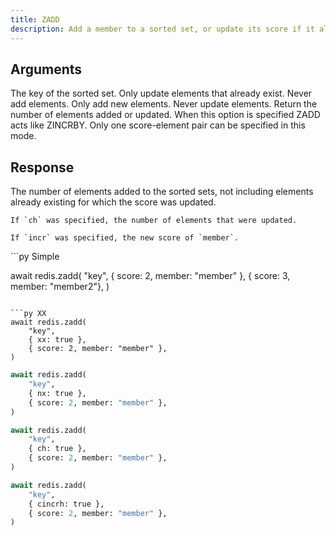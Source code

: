```yaml
---
title: ZADD
description: Add a member to a sorted set, or update its score if it already exists.
---
```



## Arguments 

<ParamField body="key" type="string" required>
  The key of the sorted set.
</ParamField>

<ParamField body="options">
    <ParamField body="xx" type="boolean">
        Only update elements that already exist. Never add elements.
    </ParamField>
    <ParamField body="xx" type="boolean">
        Only add new elements. Never update elements.
    </ParamField>
    <ParamField body="ch" type="boolean">
        Return the number of elements added or updated.
    </ParamField>
    <ParamField body="incr" type="boolean">
        When this option is specified ZADD acts like ZINCRBY. Only one score-element pair can be specified in this mode.
    </ParamField>
</ParamField>

## Response

<ResponseField type="integer"  required>
    The number of elements added to the sorted sets, not including elements already existing for which the score was updated.

    If `ch` was specified, the number of elements that were updated.

    If `incr` was specified, the new score of `member`.
</ResponseField>



<RequestExample>
```py Simple

await redis.zadd(
    "key", 
    { score: 2, member: "member" }, 
    { score: 3, member: "member2"},
)
```

```py XX 
await redis.zadd(
    "key",
    { xx: true },
    { score: 2, member: "member" },
)
```

```py NX 
await redis.zadd(
    "key",
    { nx: true },
    { score: 2, member: "member" },
)
```

```py CH 
await redis.zadd(
    "key",
    { ch: true },
    { score: 2, member: "member" },
)
```

```py INCR 
await redis.zadd(
    "key",
    { cincrh: true },
    { score: 2, member: "member" },
)
```
</RequestExample>
